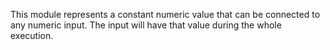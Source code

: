 This module represents a constant numeric value that can be connected to any numeric input. The input will have that value during the whole execution.